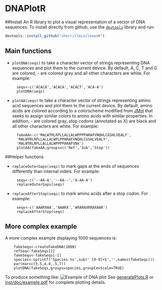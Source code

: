 # DNAPlotR
##Install
An R library to plot a visual representation of a vector of DNA sequences. To install directly from github, use the [<code>devtools</code>](https://github.com/hadley/devtools) library and run:

```r
devtools::install_github("sherrillmix/levenR")
```

## Main functions
* <code>plotDNA(seqs)</code> to take a character vector of strings representing DNA sequences and plot them to the current device. By default, A, C, T and G are colored, - are colored gray and all other characters are white. For example:

        seqs<-c('ACACA','ACACA','ACACT','ACA-A')
        plotDNA(seqs)

* <code>plotAA(seqs)</code> to take a character vector of strings representing amino acid sequences and plot them to the current device. By default, amino acids are colored according to a colorscheme modified from [JMol](http://jmol.sourceforge.net/jscolors/) that seeks to assign similar colors to amino acids with similar properties. In addition, - are colored gray, stop codons (annotated as X) are black and all other characters are white. For example:

        fakeAA<-c('MALWTRLRPLLALLALWPPPPARAFVNQHLCGSHLVEALY',
        'MALWTRLRPLLALLALWPLPPARAFVNQHLCGSHLVEALY',
        'MALWTRLRPLLALLALWPPPPARAFVNX')
        plotAA(fakeAA,groups=c('Ref','Sub','Stop'))

##Helper functions

* <code>replaceOuterGaps(seqs)</code> to mark gaps at the ends of sequences differently than internal indels.  For example:

        seqs<-c('--AA-A','--AA--','A-AA-A')
        replaceOuterGaps(seqs)

* <code>replaceAfterStop(seqs)</code> to mark amino acids after a stop codon.  For example:

        seqs<-c('AAARXAA','AAARX','ARARAXRRAXAAR')
        replaceAfterStop(seqs)

## More complex example
A more complex example displaying 1000 sequences is:

        fakeSeqs<-createFakeDNA(1000)
        refSeq<-fakeSeqs[1]
        fakeSeqs<-fakeSeqs[-1]
        species<-sprintf('Species %s',sub(' [0-9]+$','',names(fakeSeqs)))
        par(mar=c(3.5,4.4,.5,7))
        plotDNA(fakeSeqs,groups=species,groupCexScale=TRUE)

To produce something like:
![Example of DNA plot](dnaPlotExample.png)
See [generatePlots.R](generatePlots.R) or [inst/doc/example.pdf](the vignette) for complete plotting details.

